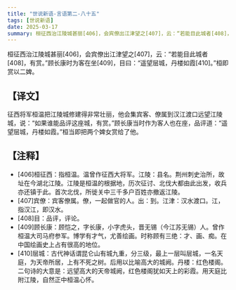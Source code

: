 ```yaml
---
title: "世说新语-言语第二-八十五"
tags: [世说新语]
date: 2025-03-17
summary: 桓征西治江陵城甚丽[406]，会宾僚出江津望之[407]，云：“若能目此城者[408]，有赏。
---
```


桓征西治江陵城甚丽[406]，会宾僚出江津望之[407]，云：“若能目此城者[408]，有赏。”顾长康时为客在坐[409]，目曰：“遥望层城，丹楼如霞[410]。”桓即赏以二婢。

## 【译文】

征西将军桓温把江陵城修建得非常壮丽，他会集宾客、僚属到汉江渡口远望江陵城，说：“如果谁能品评这座城，有赏。”顾长康当时作为客人也在座，品评道：“遥望层城，丹楼如霞。”桓当即把两个婢女赏给了他。

## 【注释】

- [406]桓征西：指桓温。温曾作征西大将军。江陵：县名。荆州刺史治所，故址在今湖北江陵。江陵是桓温的根据地，历次征讨、北伐大都由此出发，收兵亦还镇于此。首次北伐，所徙关中三千多户百姓亦撤返江陵。
- [407]宾僚：宾客僚属。僚，一起做官的人。出：到。江津：汉水渡口。江，指汉江，即汉水。
- [408]目：品评，评论。
- [409]顾长康：顾恺之，字长康，小字虎头，晋无锡（今江苏无锡）人。曾作桓温大司马府参军。博学有才气，尤善绘画。时称顾有三绝：才、画、痴。在中国绘画史上占有很高的地位。
- [410]层城：古代神话谓昆仑山有城九重，分三级，最上一层叫层城，一名天庭，为天帝所居，上有不死之树。后用以比喻高大的城阙。丹楼：红色楼阁。二句诗的大意是：远望高大的天帝城阙，红色楼阁犹如天上的彩霞。用天庭比附江陵，自然正中桓温心怀。

